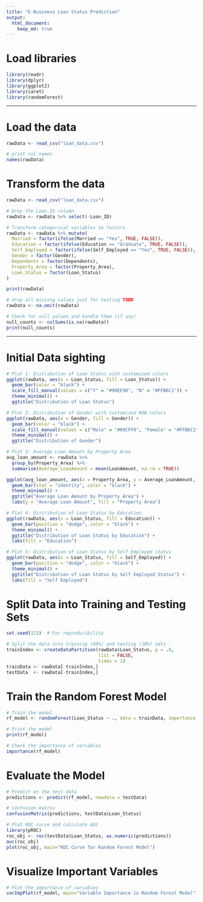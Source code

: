 ```yaml
---
title: "E-Business Loan Status Prediction"
output: 
  html_document:
    keep_md: true
---
```


# Load libraries

```r
library(readr)
library(dplyr)
library(ggplot2)
library(caret)
library(randomForest)
```

------------------------------------------------------------------------

# Load the data

```r
rawData <- read_csv("loan_data.csv")

# print col names
names(rawData)
```

# Transform the data

```r
rawData <- read_csv("loan_data.csv")

# Drop the Loan_ID column
rawData <- rawData %>% select(-Loan_ID)

# Transform categorical variables to factors
rawData <- rawData %>% mutate(
  Married = factor(ifelse(Married == "Yes", TRUE, FALSE)),
  Education = factor(ifelse(Education == "Graduate", TRUE, FALSE)),
  Self_Employed = factor(ifelse(Self_Employed == "Yes", TRUE, FALSE)),
  Gender = factor(Gender),
  Dependents = factor(Dependents),
  Property_Area = factor(Property_Area),
  Loan_Status = factor(Loan_Status)
)

print(rawData)
```
```r
# drop all missing values just for testing TODO
rawData <- na.omit(rawData)
```



```r
# Check for null values and handle them (if any)
null_counts <- colSums(is.na(rawData))
print(null_counts)
```

------------------------------------------------------------------------

# Initial Data sighting

```r
# Plot 1: Distribution of Loan Status with customized colors
ggplot(rawData, aes(x = Loan_Status, fill = Loan_Status)) +
  geom_bar(color = "black") +
  scale_fill_manual(values = c("Y" = "#90EE90", "N" = "#FFB6C1")) +
  theme_minimal() +
  ggtitle("Distribution of Loan Status")
```

```r
# Plot 2: Distribution of Gender with customized RGB colors
ggplot(rawData, aes(x = Gender, fill = Gender)) +
  geom_bar(color = "black") +
  scale_fill_manual(values = c("Male" = "#89CFF0", "Female" = "#FFB6C1")) +
  theme_minimal() +
  ggtitle("Distribution of Gender")
```

```r
# Plot 3: Average Loan Amount by Property Area
avg_loan_amount <- rawData %>%
  group_by(Property_Area) %>%
  summarise(Average_LoanAmount = mean(LoanAmount, na.rm = TRUE))

ggplot(avg_loan_amount, aes(x = Property_Area, y = Average_LoanAmount, fill = Property_Area)) +
  geom_bar(stat = "identity", color = "black") +
  theme_minimal() +
  ggtitle("Average Loan Amount by Property Area") +
  labs(y = "Average Loan Amount", fill = "Property Area")
```

```r
# Plot 4: Distribution of Loan Status by Education
ggplot(rawData, aes(x = Loan_Status, fill = Education)) +
  geom_bar(position = "dodge", color = "black") +
  theme_minimal() +
  ggtitle("Distribution of Loan Status by Education") +
  labs(fill = "Education")
```

```r
# Plot 5: Distribution of Loan Status by Self Employed status
ggplot(rawData, aes(x = Loan_Status, fill = Self_Employed)) +
  geom_bar(position = "dodge", color = "black") +
  theme_minimal() +
  ggtitle("Distribution of Loan Status by Self Employed Status") +
  labs(fill = "Self Employed")
```


# Split Data into Training and Testing Sets
```r
set.seed(123)  # For reproducibility

# Split the data into training (80%) and testing (20%) sets
trainIndex <- createDataPartition(rawData$Loan_Status, p = .8, 
                                  list = FALSE, 
                                  times = 1)
trainData <- rawData[ trainIndex,]
testData  <- rawData[-trainIndex,]
```

# Train the Random Forest Model
```r
# Train the model
rf_model <- randomForest(Loan_Status ~ ., data = trainData, importance = TRUE, ntree = 500)

# Print the model
print(rf_model)

# Check the importance of variables
importance(rf_model)
```

# Evaluate the Model
```r
# Predict on the test data
predictions <- predict(rf_model, newdata = testData)

# Confusion matrix
confusionMatrix(predictions, testData$Loan_Status)

# Plot ROC curve and calculate AUC
library(pROC)
roc_obj <- roc(testData$Loan_Status, as.numeric(predictions))
auc(roc_obj)
plot(roc_obj, main="ROC Curve for Random Forest Model")
```

# Visualize Important Variables
```r
# Plot the importance of variables
varImpPlot(rf_model, main="Variable Importance in Random Forest Model")
```